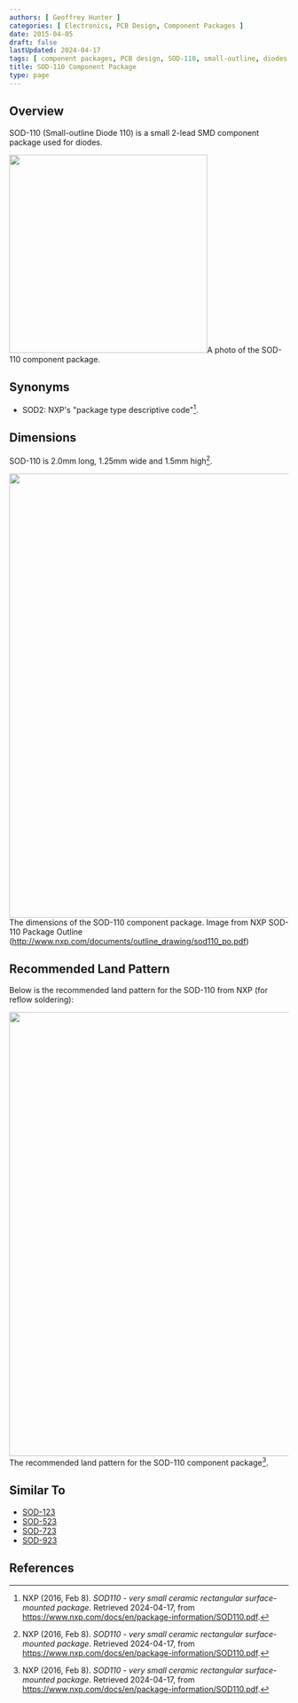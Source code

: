 ```yaml
---
authors: [ Geoffrey Hunter ]
categories: [ Electronics, PCB Design, Component Packages ]
date: 2015-04-05
draft: false
lastUpdated: 2024-04-17
tags: [ component packages, PCB design, SOD-110, small-outline, diodes ]
title: SOD-110 Component Package
type: page
---
```



## Overview

SOD-110 (Small-outline Diode 110) is a small 2-lead SMD component package used for diodes.


<Image src={sod_110_component_package_photo} width="357px">A photo of the SOD-110 component package.</Image>

## Synonyms

* SOD2: NXP's "package type descriptive code"[^nxp-sod110].

## Dimensions

SOD-110 is 2.0mm long, 1.25mm wide and 1.5mm high[^nxp-sod110].


<Image src={component_package_sod_110_2d_outline_with_dimensions} width="800px">The dimensions of the SOD-110 component package. Image from NXP SOD-110 Package Outline (http://www.nxp.com/documents/outline_drawing/sod110_po.pdf)</Image>

## Recommended Land Pattern

Below is the recommended land pattern for the SOD-110 from NXP (for reflow soldering):


<Image src={sod_110_recommended_land_pattern_nxp} width="800px">The recommended land pattern for the SOD-110 component package[^nxp-sod110].</Image>

## Similar To

* [SOD-123](/pcb-design/component-packages/sod-123-component-package/)
* [SOD-523](/pcb-design/component-packages/sod-523-component-package/)
* [SOD-723](/pcb-design/component-packages/sod-723-component-package/)
* [SOD-923](/pcb-design/component-packages/sod-923-component-package/)

## References

[^nxp-sod110]: NXP (2016, Feb 8). _SOD110 - very small ceramic rectangular surface-mounted package_. Retrieved 2024-04-17, from https://www.nxp.com/docs/en/package-information/SOD110.pdf.
